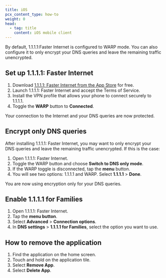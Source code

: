 ```yaml
---
title: iOS
pcx_content_type: how-to
weight: 0
head:
  - tag: title
    content: iOS mobile client
---
```



<Render file="consumer-warp-download" />

By default, 1.1.1.1:Faster Internet is configured to WARP mode. You can also configure it to only encrypt your DNS queries and leave the remaining traffic unencrypted.

## Set up 1.1.1.1: Faster Internet

1. Download [1.1.1.1: Faster Internet from the App Store](https://apps.apple.com/us/app/1-1-1-1-faster-internet/id1423538627) for free.
2. Launch 1.1.1.1: Faster Internet and accept the Terms of Service.
3. Install the VPN profile that allows your phone to connect securely to 1.1.1.1.
4. Toggle the **WARP** button to **Connected**.

Your connection to the Internet and your DNS queries are now protected.

## Encrypt only DNS queries

After installing 1.1.1.1: Faster Internet, you may want to only encrypt your DNS queries and leave the remaining traffic unencrypted. If this is the case:

1. Open 1.1.1.1: Faster Internet.
2. Toggle the WARP button and choose **Switch to DNS only mode**.
3. If the WARP toggle is disconnected, tap the **menu** button.
4. You will see two options: 1.1.1.1 and WARP. Select **1.1.1.1** > **Done**.

You are now using encryption only for your DNS queries.

## Enable 1.1.1.1 for Families

1. Open 1.1.1.1: Faster Internet.
2. Tap the **menu button**.
3. Select **Advanced** > **Connection options**.
4. In **DNS settings** > **1.1.1.1 for Families**, select the option you want to use.

## How to remove the application

1. Find the application on the home screen.
2. Touch and hold on the application tile.
3. Select **Remove App**.
4. Select **Delete App**.
